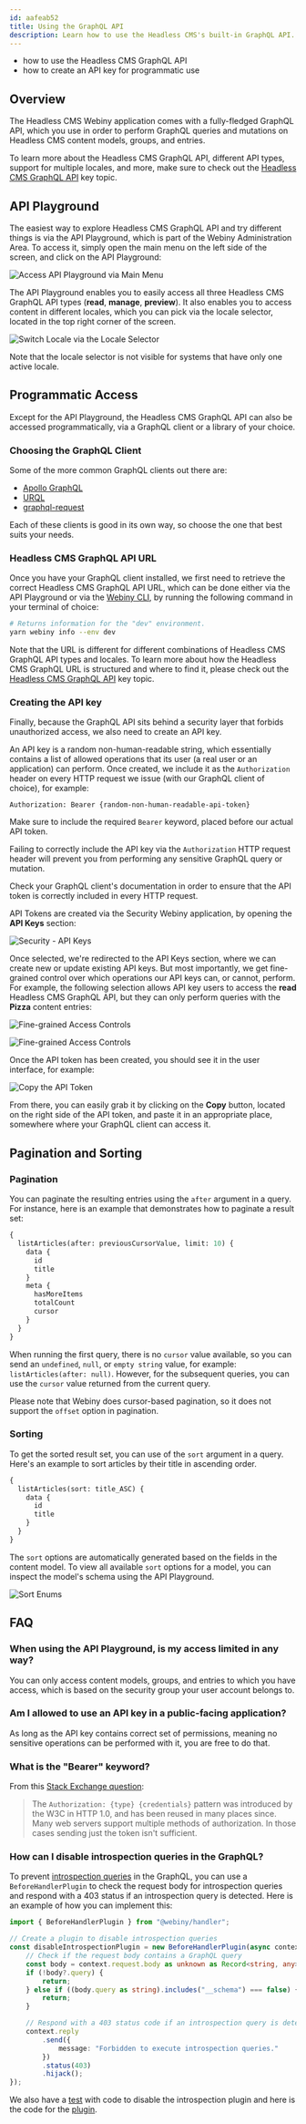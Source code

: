 ```yaml
---
id: aafeab52
title: Using the GraphQL API
description: Learn how to use the Headless CMS's built-in GraphQL API.
---
```



<Alert type="success" title="What you'll learn">

- how to use the Headless CMS GraphQL API
- how to create an API key for programmatic use

</Alert>

## Overview

The Headless CMS Webiny application comes with a fully-fledged GraphQL API, which you use in order to perform GraphQL queries and mutations on Headless CMS content models, groups, and entries.

<Alert type="info">

To learn more about the Headless CMS GraphQL API, different API types, support for multiple locales, and more, make sure to check out the [Headless CMS GraphQL API](/docs/{version}/headless-cms/basics/graphql-api) key topic.

</Alert>

## API Playground

The easiest way to explore Headless CMS GraphQL API and try different things is via the API Playground, which is part of the Webiny Administration Area. To access it, simply open the main menu on the left side of the screen, and click on the API Playground:

![Access API Playground via Main Menu](./assets/using-graphql-api/api_playground_from_main_menu.png)

The API Playground enables you to easily access all three Headless CMS GraphQL API types (**read**, **manage**, **preview**). It also enables you to access content in different locales, which you can pick via the locale selector, located in the top right corner of the screen.

![Switch Locale via the Locale Selector](./assets/using-graphql-api/api-playground-switch-locale.png)

<Alert type="info">

Note that the locale selector is not visible for systems that have only one active locale.

</Alert>

## Programmatic Access

Except for the API Playground, the Headless CMS GraphQL API can also be accessed programmatically, via a GraphQL client or a library of your choice.

### Choosing the GraphQL Client

Some of the more common GraphQL clients out there are:

- [Apollo GraphQL](https://www.apollographql.com/docs/react/)
- [URQL](https://formidable.com/open-source/urql/)
- [graphql-request](https://www.npmjs.com/package/graphql-request)

Each of these clients is good in its own way, so choose the one that best suits your needs.

### Headless CMS GraphQL API URL

Once you have your GraphQL client installed, we first need to retrieve the correct Headless CMS GraphQL API URL, which can be done either via the API Playground or via the [Webiny CLI](/docs/{version}/core-development-concepts/basics/webiny-cli), by running the following command in your terminal of choice:

```bash
# Returns information for the "dev" environment.
yarn webiny info --env dev
```

<Alert type="info">

Note that the URL is different for different combinations of Headless CMS GraphQL API types and locales. To learn more about how the Headless CMS GraphQL URL is structured and where to find it, please check out the [Headless CMS GraphQL API](/docs/{version}/headless-cms/basics/graphql-api#the-graphql-api-url-structure) key topic.

</Alert>

### Creating the API key

Finally, because the GraphQL API sits behind a security layer that forbids unauthorized access, we also need to create an API key.

An API key is a random non-human-readable string, which essentially contains a list of allowed operations that its user (a real user or an application) can perform. Once created, we include it as the `Authorization` header on every HTTP request we issue (with our GraphQL client of choice), for example:

```
Authorization: Bearer {random-non-human-readable-api-token}
```

<Alert type="info">

Make sure to include the required `Bearer` keyword, placed before our actual API token.

</Alert>

<Alert type="warning">

Failing to correctly include the API key via the `Authorization` HTTP request header will prevent you from performing any sensitive GraphQL query or mutation.

Check your GraphQL client's documentation in order to ensure that the API token is correctly included in every HTTP request.

</Alert>

API Tokens are created via the Security Webiny application, by opening the **API Keys** section:

![Security - API Keys](./assets/using-graphql-api/security-api-keys.png)

Once selected, we're redirected to the API Keys section, where we can create new or update existing API keys. But most importantly, we get fine-grained control over which operations our API keys can, or cannot, perform. For example, the following selection allows API key users to access the **read** Headless CMS GraphQL API, but they can only perform queries with the **Pizza** content entries:

![Fine-grained Access Controls](./assets/using-graphql-api/security-api-keys-form-1.png)

![Fine-grained Access Controls](./assets/using-graphql-api/security-api-keys-form-2.png)

Once the API token has been created, you should see it in the user interface, for example:

![Copy the API Token](./assets/using-graphql-api/api-token-value.png)

From there, you can easily grab it by clicking on the **Copy** button, located on the right side of the API token, and paste it in an appropriate place, somewhere where your GraphQL client can access it.

## Pagination and Sorting

### Pagination

You can paginate the resulting entries using the `after` argument in a query. For instance, here is an example that demonstrates how to paginate a result set:

```graphql
{
  listArticles(after: previousCursorValue, limit: 10) {
    data {
      id
      title
    }
    meta {
      hasMoreItems
      totalCount
      cursor
    }
  }
}
```

When running the first query, there is no `cursor` value available, so you can send an `undefined`, `null`, or `empty string` value, for example: `listArticles(after: null)`. However, for the subsequent queries, you can use the `cursor` value returned from the current query.

<Alert type="info">

Please note that Webiny does cursor-based pagination, so it does not support the `offset` option in pagination.

</Alert>

### Sorting

To get the sorted result set, you can use of the `sort` argument in a query.
Here's an example to sort articles by their title in ascending order.

```graphql
{
  listArticles(sort: title_ASC) {
    data {
      id
      title
    }
  }
}
```

The `sort` options are automatically generated based on the fields in the content model. To view all available `sort` options for a model, you can inspect the model's schema using the API Playground.

![Sort Enums](./assets/using-graphql-api/sort-enums.png)

## FAQ

### When using the API Playground, is my access limited in any way?

You can only access content models, groups, and entries to which you have access, which is based on the security group your user account belongs to.

### Am I allowed to use an API key in a public-facing application?

As long as the API key contains correct set of permissions, meaning no sensitive operations can be performed with it, you are free to do that.

### What is the "Bearer" keyword?

From this [Stack Exchange question](https://security.stackexchange.com/a/120244):

> The `Authorization: {type} {credentials}` pattern was introduced by the W3C in HTTP 1.0, and has been reused in many places since. Many web servers support multiple methods of authorization. In those cases sending just the token isn't sufficient.

### How can I disable introspection queries in the GraphQL?

To prevent [introspection queries](https://graphql.org/learn/introspection/) in the GraphQL, you can use a `BeforeHandlerPlugin` to check the request body for introspection queries and respond with a 403 status if an introspection query is detected. Here is an example of how you can implement this:

```ts
import { BeforeHandlerPlugin } from "@webiny/handler";

// Create a plugin to disable introspection queries
const disableIntrospectionPlugin = new BeforeHandlerPlugin(async context => {
    // Check if the request body contains a GraphQL query
    const body = context.request.body as unknown as Record<string, any>;
    if (!body?.query) {
        return;
    } else if ((body.query as string).includes("__schema") === false) {
        return;
    }

    // Respond with a 403 status code if an introspection query is detected
    context.reply
        .send({
            message: "Forbidden to execute introspection queries."
        })
        .status(403)
        .hijack();
});
```

We also have a [test](https://github.com/webiny/webiny-js/blob/next/packages/handler-graphql/__tests__/disableIntrospectionQuery.test.ts#L22) with code to disable the introspection plugin and here is the code for the [plugin](https://github.com/webiny/webiny-js/blob/next/packages/handler-graphql/__tests__/disableIntrospectionQuery.test.ts#L5-L4).
